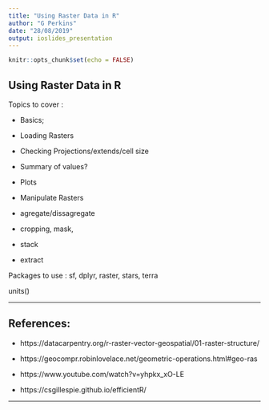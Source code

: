 ```yaml
---
title: "Using Raster Data in R"
author: "G Perkins"
date: "28/08/2019"
output: ioslides_presentation
---
```


```r
knitr::opts_chunk$set(echo = FALSE)
```

## Using Raster Data in R


Topics to cover : 

* Basics; 
 - Loading Rasters
 - Checking Projections/extends/cell size 
 - Summary of values?
 - Plots
 
* Manipulate Rasters 
 - agregate/dissagregate
 - cropping, mask, 
 - stack 
 - extract 

Packages to use : sf, dplyr, raster, stars, terra
 
 units()



---

## References: 

* https://datacarpentry.org/r-raster-vector-geospatial/01-raster-structure/

* https://geocompr.robinlovelace.net/geometric-operations.html#geo-ras

* https://www.youtube.com/watch?v=yhpkx_xO-LE

* https://csgillespie.github.io/efficientR/


--- 


